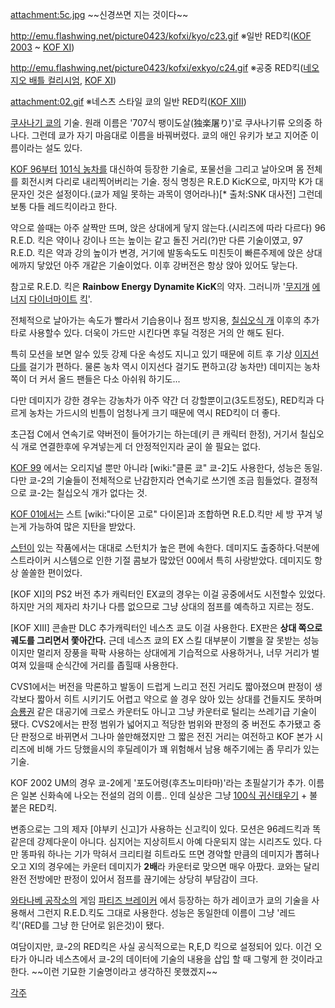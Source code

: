 attachment:5c.jpg
~~신경쓰면 지는 것이다~~

http://emu.flashwing.net/picture0423/kofxi/kyo/c23.gif
※일반 RED킥([[KOF 2003]] ~ [[KOF XI]])

http://emu.flashwing.net/picture0423/kofxi/exkyo/c24.gif
※공중 RED킥([[네오지오 배틀 컬리시엄]], [[KOF XI]])

attachment:02.gif
※네스츠 스타일 쿄의 일반 RED킥([[KOF XIII]])

[[쿠사나기 쿄]]의 기술. 원래 이름은 '707식 팽이도살(独楽屠り)'로 쿠사나기류 오의중 하나다. 그런데 쿄가 자기 마음대로 이름을 바꿔버렸다. 쿄의 애인 유키가 보고 지어준 이름이라는 설도 있다.

[[KOF 96]]부터 [[101식 농차]]를 대신하여 등장한 기술로, 포물선을 그리고 날아오며 몸 전체를 회전시켜 다리로 내리찍어버리는 기술. 정식 명칭은 R.E.D KicK으로, 마지막 K가 대문자인 것은 설정이다.(쿄가 제일 못하는 과목이 영어라나)[* 출처:SNK 대사전] 그런데 보통 다들 레드킥이라고 한다.

약으로 쓸때는 아주 살짝만 뜨며, 앉은 상대에게 닿지 않는다.(시리즈에 따라 다르다) 96 R.E.D. 킥은 약이나 강이나 뜨는 높이는 같고 돌진 거리(?)만 다른 기술이였고, 97 R.E.D. 킥은 약과 강의 높이가 변경, 거기에 발동속도도 미친듯이 빠른주제에 앉은 상대에까지 닿았던 아주 개같은 기술이었다. 이후 강버전은 항상 앉아 있어도 닿는다. 

참고로 R.E.D. 킥은 '''Rainbow Energy Dynamite KicK'''의 약자. 그러니까 '[[무지개]] [[에너지]] [[다이너마이트]] [[킥]]'.

전체적으로 날아가는 속도가 빨라서 기습용이나 점프 방지용, [[칠십오식 개]] 이후의 추가타로 사용할수 있다. 더욱이 가드만 시킨다면 후딜 걱정은 거의 안 해도 된다.

특히 모션을 보면 알수 있듯 강제 다운 속성도 지니고 있기 때문에 히트 후 기상 [[이지선다]]를 걸기가 편하다. 물론 농차 역시 이지선다 걸기도 편하고(강 농차만) 데미지는 농차쪽이 더 커서 올드 팬들은 다소 아쉬워 하기도... 

다만 데미지가 강한 경우는 강농차가 아주 약간 더 강할뿐이고(3도트정도), RED킥과 다르게 농차는 가드시의 빈틈이 엄청나게 크기 때문에 역시 RED킥이 더 좋다. 

초근접 C에서 연속기로 약버전이 들어가기는 하는데(키 큰 캐릭터 한정), 거기서 칠십오식 개로 연결한후에 우겨넣는게 더 안정적인지라 굳이 쓸 필요는 없다.

[[KOF 99]] 에서는 오리지널 뿐만 아니라 [wiki:"클론 쿄" 쿄-2]도 사용한다, 성능은 동일. 다만 쿄-2의 기술들이 전체적으로 난감한지라 연속기로 쓰기엔 조금 힘들었다. 결정적으로 쿄-2는 칠십오식 개가 없다는 것. 

[[KOF 01]]에서는 스트 [wiki:"다이몬 고로" 다이몬]과 조합하면 R.E.D.킥만 세 방 꾸겨 넣는게 가능하여 많은 지탄을 받았다.

[[스턴]]이 있는 작품에서는 대대로 스턴치가 높은 편에 속한다. 데미지도 출중하다.덕분에 스트라이커 시스템으로 인한 기절 콤보가 많았던 00에서 특히 사랑받았다. 데미지도 항상 쏠쏠한 편이었다.

[KOF XI]의 PS2 버전 추가 캐릭터인 EX쿄의 경우는 이걸 공중에서도 시전할수 있었다. 하지만 거의 제자리 차기나 다름 없으므로 그냥 상대의 점프를 예측하고 지르는 정도. 

[KOF XIII] 콘솔판 DLC 추가캐릭터인 네스츠 쿄도 이걸 사용한다. EX판은 '''상대 쪽으로 궤도를 그리면서 쫓아간다.''' 근데 네스츠 쿄의 EX 스킬 대부분이 기빨을 잘 못받는 성능이지만 멀리저 장풍을 팍팍 사용하는 상대에게 기습적으로 사용하거나, 너무 거리가 벌여져 있을때 순식간에 거리를 좁힐때 사용한다.

CVS1에서는 버전을 막론하고 발동이 드럽게 느리고 전진 거리도 짧아졌으며 판정이 생각보다 짧아서 히트 시키기도 어렵고 약으로 쓸 경우 앉아 있는 상대를 건들지도 못하며 [[승룡권]] 같은 대공기에 크로스 카운터도 아니고 그냥 카운터로 털리는 쓰레기급 기술이 됐다. CVS2에서는 판정 범위가 넓어지고 적당한 범위와 판정의 중 버전도 추가됐고 중단 판정으로 바뀌면서 그나마 쓸만해졌지만 그 짧은 전진 거리는 여전하고 KOF 본가 시리즈에 비해 가드 당했을시의 후딜레이가 꽤 위험해서 남용 해주기에는 좀 무리가 있는 기술. 

KOF 2002 UM의 경우 쿄-2에게 '포도어령(후츠노미타마)'라는 초필살기가 추가. 이름은 일본 신화속에 나오는 전설의 검의 이름.. 인데 실상은 그냥 [[100식 귀신태우기]] + 불 붙은 RED킥. 

변종으로는 그의 제자 [야부키 신고]가 사용하는 신고킥이 있다. 모션은 96레드킥과 똑같은데 강제다운이 아니다. 심지어는 지상히트시 아예 다운되지 않는 시리즈도 있다. 다만 똥파워 하나는 기가 막혀서 크리티컬 히트라도 뜨면 경악할 만큼의 데미지가 뽑혀나오고 XI의 경우에는 카운터 데미지가 '''2배'''라 카운터로 맞으면 매우 아팠다. 쿄와는 달리 완전 전방에만 판정이 있어서 점프를 끊기에는 상당히 부담감이 크다.

[[와타나베 공작소]]의 게임 [[파티즈 브레이커]] 에서 등장하는 하가 레이코가 쿄의 기술을 사용해서 그런지 R.E.D.킥도 그대로 사용한다. 성능은 동일한데 이름이 그냥 '레드 킥'(RED를 그냥 한 단어로 읽은것)이 됐다. 

여담이지만, 쿄-2의 RED킥은 사실 공식적으로는 R,E,D 킥으로 설정되어 있다. 이건 오타가 아니라 네스츠에서 쿄-2의 데이터에 기술의 내용을 삽입 할 때 그렇게 한 것이라고 한다. ~~이런 기묘한 기술명이라고 생각하진 못했겠지~~

[[각주]]
